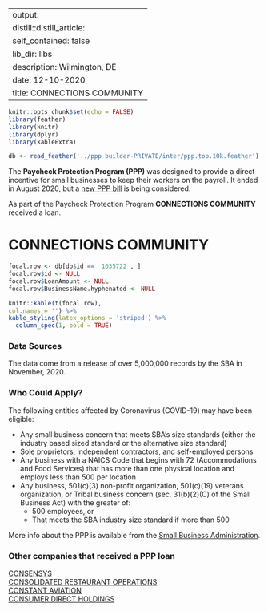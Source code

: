 
---
output:
  distill::distill_article:
    self_contained: false
    lib_dir: libs
description: Wilmington, DE 
date: 12-10-2020
title: CONNECTIONS COMMUNITY 
---




```r
knitr::opts_chunk$set(echo = FALSE)
library(feather)
library(knitr)
library(dplyr)
library(kableExtra)

db <- read_feather('../ppp builder-PRIVATE/inter/ppp.top.10k.feather')

```



The **Paycheck Protection Program (PPP)** was designed to provide a direct incentive for small businesses to keep their workers on the payroll. It ended in August 2020, but a [new PPP bill](https://thehill.com/policy/finance/529092-bipartisan-support-for-new-ppp-loans-gains-momentum-in-congress) is being considered.

As part of the Paycheck Protection Program **CONNECTIONS COMMUNITY** received a loan.


# CONNECTIONS COMMUNITY 

```r
focal.row <- db[db$id ==  1035722 , ]
focal.row$id <- NULL
focal.row$LoanAmount <- NULL
focal.row$BusinessName.hyphenated <- NULL

knitr::kable(t(focal.row), 
col.names = '') %>%
kable_styling(latex_options = 'striped') %>%
  column_spec(1, bold = TRUE)


```

### Data Sources

The data come from a release of over 5,000,000 records by the SBA in November, 2020.


### Who Could Apply?

The following entities affected by Coronavirus (COVID-19) may have been eligible:

+ Any small business concern that meets SBA’s size standards (either the industry based sized standard or the alternative size standard)
+ Sole proprietors, independent contractors, and self-employed persons
+ Any business with a NAICS Code that begins with 72 (Accommodations and Food Services) that has more than one physical location and employs less than 500 per location
+ Any business, 501(c)(3) non-profit organization, 501(c)(19) veterans organization, or Tribal business concern (sec. 31(b)(2)(C) of the Small Business Act) with the greater of:
  + 500 employees, or 
  + That meets the SBA industry size standard if more than 500


More info about the PPP is available from the [Small Business Administration](https://www.sba.gov/funding-programs/loans/coronavirus-relief-options/paycheck-protection-program).

 
### Other companies that received a PPP loan 
   
 [CONSENSYS](/Paycheck-Protection-Program/CONSENSYS/) <br> [CONSOLIDATED RESTAURANT OPERATIONS](/Paycheck-Protection-Program/CONSOLIDATED-RESTAURANT-OPERATIONS/) <br> [CONSTANT AVIATION](/Paycheck-Protection-Program/CONSTANT-AVIATION/) <br> [CONSUMER DIRECT HOLDINGS](/Paycheck-Protection-Program/CONSUMER-DIRECT-HOLDINGS/) <br>